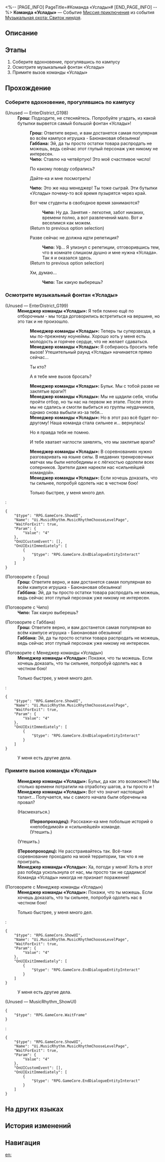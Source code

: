 <%-- [PAGE_INFO]
PageTitle=#Команда «Услады»#
[END_PAGE_INFO] --%>
{{Дополнить|Диалоги.}}
{{Миссия Инфобокс
|id              = 8026113
|Название        = 
|Изображение     = Миссия Команда «Услады».png
|Тип             = Миссия приключения
|Событие         = Музыкальная охота: Свиток ниндзя
|Глава           = Музыкальная охота: Свиток ниндзя
|Условия         = 
|Персонажи       = Габбана; Грош; Менеджер команды «Услады»; Первопроходец; Чипо
|СтартЛокация    = [[Пенакония]] — [[Академия оригами]]
|Мир             = Пенакония
|Предыдущая      = 
|Следующая       = 
|Награды         = Кредиты*5 000
}}
'''Команда «Услады»''' — Событие [[Миссия приключения]] из события [[Музыкальная охота: Свиток ниндзя]].

==Описание==
{{Описание|<!--официальное описание из Перекрёстка судеб-->}}

==Этапы==
# Соберите вдохновение, прогулявшись по кампусу
# Осмотрите музыкальный фонтан «Услады»
# Примите вызов команды «Услады»

==Прохождение==
{{Дополнить}}
===Соберите вдохновение, прогулявшись по кампусу===
{{Описание миссии|тип=Миссия приключения|локация=Академия оригами|Вы стали менеджером группы, выступающей на Вечере музыки. Ваша группа должна устроить три выступления на сцене в центре кампуса.<br />Прогуляйтесь по кампусу, чтобы помочь Раппе собрать вдохновение.}}
{{Диалог Начало}}

;(Unused &mdash; EnterDistrict_G198)
:'''Грош:''' Подходите, не стесняйтесь. Попробуйте угадать, из какой бутылки вырвется самый большой фонтан «Услады»!
::'''Грош:''' Ответите верно, и вам достанется самая популярная во всём кампусе игрушка - Баюнановая обезьянка!
::'''Габбана:''' Эй, да ты просто остатки товара распродать не можешь, ведь сейчас этот глупый персонаж уже никому не интересен.
::'''Чипо:''' Ставлю на четвёртую! Это моё счастливое число!
::{{Диалог|Стрелка}} По какому поводу собрались?
::{{Диалог|Стрелка}} Дайте-ка и мне посмотреть!
::'''Чипо:''' Это же наш менеджер! Ты тоже сыграй. Эти бутылки «Услады» почему-то всё время пузырятся через край.
::{{tx}}
::{{Диалог|Разговор}} Вот чем студенты в свободное время занимаются?
:::'''Чипо:''' Ну да. Занятия - легкотня, забот никаких, времени полно, а вот развлечений мало. Вот и веселимся как можем.
:::{{tx}}
::;(Return to previous option selection)
::{{Диалог|Разговор}} Разве сейчас не должна идти репетиция?
:::'''Чипо:''' Уф... Я улизнул с репетиции, отговорившись тем, что в комнате слишком душно и мне нужна «Услада». Так я и оказался здесь.
:::{{tx}}
::;(Return to previous option selection)
::{{Диалог|Стрелка}} Хм, думаю...
:::'''Чипо:''' Так какую выберешь?
:::{{tx}}
{{Диалог Конец}}

===Осмотрите музыкальный фонтан «Услады»===
{{Описание миссии|тип=Миссия приключения|локация=Академия оригами|Вы стали менеджером группы, выступающей на Вечере музыки. Ваша группа должна устроить три выступления на сцене в центре кампуса.<br />Внимательно осмотрите музыкальный фонтан «Услады».}}
{{Диалог Начало}}

;(Unused &mdash; EnterDistrict_G199)
:'''Менеджер команды «Услады»:''' Я тебя помню ещё по отборочным - мы тогда договорились встретиться на вершине, но это так и не произошло.
::'''Менеджер команды «Услады»:''' Теперь ты суперзвезда, а мы по-прежнему ноунеймы. Хорошо хоть у меня есть молодость и горячее сердце, что не желает сдаваться.
::'''Менеджер команды «Услады»:''' Я собираюсь бросить тебе вызов! Утешительный раунд «Услады» начинается прямо сейчас...
::{{Диалог|Стрелка}} Ты кто?
::{{Диалог|Стрелка}} А я {{MC|ж=разрешала|м=разрешал}} тебе мне вызов бросать?
::'''Менеджер команды «Услады»:''' Бульк. Мы с тобой разве не заклятые враги?!
::'''Менеджер команды «Услады»:''' Мы не щадили себя, чтобы пройти отбор, но ты {{MC|ж=выбила|м=выбил}} нас на первом же этапе. После этого мы не сдались и смогли выбиться из группы неудачников, однако снова выбыли из-за тебя...
::'''Менеджер команды «Услады»:''' Но в этот раз всё будет по-другому! Наша команда стала сильнее и... вернулась!
::{{Диалог|Стрелка}} Но я правда тебя не помню.
::{{Диалог|Стрелка}} И тебе хватает наглости заявлять, что мы заклятые враги?
::'''Менеджер команды «Услады»:''' В соревнованиях нужно разговаривать на языке силы. В недавних тренировочных матчах мы были непобедимы и с лёгкостью одолели всех соперников. Зрители даже нарекли нас «сильнейшей командой».
::'''Менеджер команды «Услады»:''' Если хочешь доказать, что ты сильнее, попробуй одолеть нас в честном бою!
::{{Диалог|Стрелка}} Только быстрее, у меня много дел.
:<pre>{
	"$type": "RPG.GameCore.ShowUI",
	"Name": "Ui.MusicRhythm.MusicRhythmChooseLevelPage",
	"WaitForExit": true,
	"Param": {
		"Value": "4"
	},
	"OnUICustomEvent": [],
	"OnUIExitImmediately": [
		{
			"$type": "RPG.GameCore.EndDialogueEntityInteract"
		}
	]
}</pre>


;(Поговорите с Грош)
:'''Грош:''' Ответите верно, и вам достанется самая популярная во всём кампусе игрушка - Баюнановая обезьянка!
:'''Габбана:''' Эй, да ты просто остатки товара распродать не можешь, ведь сейчас этот глупый персонаж уже никому не интересен.

;(Поговорите с Чипо)
:'''Чипо:''' Так какую выберешь?

;(Поговорите с Габбана)
:'''Грош:''' Ответите верно, и вам достанется самая популярная во всём кампусе игрушка - Баюнановая обезьянка!
:'''Габбана:''' Эй, да ты просто остатки товара распродать не можешь, ведь сейчас этот глупый персонаж уже никому не интересен.

;(Поговорите с Менеджер команды «Услады»)
:'''Менеджер команды «Услады»:''' Покажи, что ты можешь. Если хочешь доказать, что ты сильнее, попробуй одолеть нас в честном бою!
:{{Диалог|Журнал путешествий}} Только быстрее, у меня много дел.
:<pre>{
	"$type": "RPG.GameCore.ShowUI",
	"Name": "Ui.MusicRhythm.MusicRhythmChooseLevelPage",
	"WaitForExit": true,
	"Param": {
		"Value": "4"
	},
	"OnUIExitImmediately": [
		{
			"$type": "RPG.GameCore.EndDialogueEntityInteract"
		}
	]
}</pre>
:{{Диалог|Выход}} У меня есть другие дела.
{{Диалог Конец}}

===Примите вызов команды «Услады»===
{{Описание миссии|тип=Миссия приключения|локация=Академия оригами|Вы стали менеджером группы, выступающей на Вечере музыки. Ваша группа должна устроить три выступления на сцене в центре кампуса.<br />Вы раздобыли запись бита команды «Услады». Помогите Раппе собрать вдохновение.}}
{{Диалог Начало}}
:'''Менеджер команды «Услады»:''' Бульк, да как это возможно?! Мы столько времени потратили на отработку шагов, а ты просто {{MC|ж=взяла|м=взял}} и {{MC|ж=победила|м=победил}}!
:'''Менеджер команды «Услады»:''' Вот что значит настоящий талант... Получается, мы с самого начала были обречены на провал?
:{{Диалог|Стрелка}} (Насмехаться.)
::'''(Первопроходец):''' Расскажи-ка мне побольше историй о «непобедимой» и «сильнейшей» команде.
::(Утешить.)
:{{Диалог|Стрелка}} (Утешить.)
:'''(Первопроходец):''' Не расстраивайтесь так. Всё-таки соревнование проходило на моей территории, так что я не {{MC|ж=могла|м=мог}} проиграть.
:'''Менеджер команды «Услады»:''' Ха, погоди у меня! Хоть в этот раз победа ускользнула от нас, мы просто так не сдадимся! Команда «Услады» никогда не признает поражение!
:{{tx}}

;(Поговорите с Менеджер команды «Услады»)
:'''Менеджер команды «Услады»:''' Покажи, что ты можешь. Если хочешь доказать, что ты сильнее, попробуй одолеть нас в честном бою!
:{{Диалог|Журнал путешествий}} Только быстрее, у меня много дел.
:<pre>{
	"$type": "RPG.GameCore.ShowUI",
	"Name": "Ui.MusicRhythm.MusicRhythmChooseLevelPage",
	"WaitForExit": true,
	"Param": {
		"Value": "4"
	},
	"OnUIExitImmediately": [
		{
			"$type": "RPG.GameCore.EndDialogueEntityInteract"
		}
	]
}</pre>
:{{Диалог|Выход}} У меня есть другие дела.

;(Unused &mdash; MusicRhythm_ShowUI)
<pre>{
	"$type": "RPG.GameCore.WaitFrame"
}</pre>
:<pre>{
	"$type": "RPG.GameCore.ShowUI",
	"Name": "Ui.MusicRhythm.MusicRhythmChooseLevelPage",
	"WaitForExit": true,
	"Param": {
		"Value": "4"
	},
	"OnUICustomEvent": [],
	"OnUIExitImmediately": [
		{
			"$type": "RPG.GameCore.EndDialogueEntityInteract"
		}
	]
}</pre>
{{Диалог Конец}}

==На других языках==
{{На других языках
|en   = SoulGlad Idol Group
|zhs  = 苏乐达天团
|zht  = 蘇樂達天團
|ja   = レジェンダリー・スラーダバンド
|ko   = 솔글래드 아이돌 그룹
|es   = Grupo de Ídolos FelizAlma
|fr   = Groupe Félicitâme
|ru   = Команда «Услады»
|th   = วงไอดอล SoulGlad
|vi   = Thiên Đoàn SoulGlad
|de   = SeelFroh-Idolgruppe
|id   = Grup Idola SoulGlad
|pt   = Grupo de P-pop da FelizAlma
}}

==История изменений==
{{История изменений|3.5}}

==Навигация==
{{Миссия приключения Навбокс|Глава }}

[[en:]]
